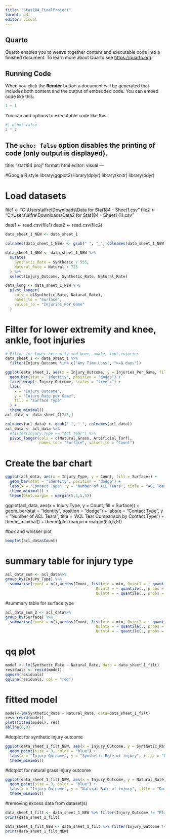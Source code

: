 ---
title: "Stat184_FinalProject"
format: pdf
editor: visual
---

## Quarto

Quarto enables you to weave together content and executable code into a finished document. To learn more about Quarto see <https://quarto.org>.

## Running Code

When you click the **Render** button a document will be generated that includes both content and the output of embedded code. You can embed code like this:

```{r}
1 + 1
```

You can add options to executable code like this

```{r}
#| echo: false
2 * 2
```

The `echo: false` option disables the printing of code (only output is displayed).
---
title: "stat184 proj"
format: html
editor: visual
---

#Google R style library(ggplot2) library(dplyr) library(knitr) library(tidyr)

# Load datasets

file1 \<- "C:\\Users\\alfre\\Downloads\\Data for Stat184 - Sheet1.csv" file2 \<- "C:\\Users\\alfre\\Downloads\\Data2 for Stat184 - Sheet1 (1).csv"

data1 \<- read.csv(file1) data2 \<- read.csv(file2)



```{r}
data_sheet_1_NEW <- data_sheet_1 

colnames(data_sheet_1_NEW) <- gsub(" ", "_", colnames(data_sheet_1_NEW))

data_sheet_1_NEW <- data_sheet_1_NEW %>%
  mutate(
    Synthetic_Rate = Synthetic / 555,
    Natural_Rate = Natural / 725
  ) %>%
  select(Injury_Outcome, Synthetic_Rate, Natural_Rate)

data_long <- data_sheet_1_NEW %>%
  pivot_longer(
    cols = c(Synthetic_Rate, Natural_Rate),
    names_to = "Surface",
    values_to = "Injuries_Per_Game"
  )
```



# Filter for lower extremity and knee, ankle, foot injuries

```{r}
# Filter for lower extremity and knee, ankle, foot injuries
data_sheet_1 <- data_sheet_1 %>%
  filter(Injury_Outcome %in% c("Any Time Loss", ">=8 days"))

ggplot(data_sheet_1, aes(x = Injury_Outcome, y = Injuries_Per_Game, fill = Surface)) +
  geom_bar(stat = "identity", position = "dodge") +
  facet_wrap(~ Injury_Outcome, scales = "free_x") +
  labs(
    x = "Injury Outcome",
    y = "Injury Rate per Game",
    fill = "Surface Type"
  ) +
  theme_minimal()
acl_data <- data_sheet_2[2:5,]

colnames(acl_data) <- gsub(" ", "_", colnames(acl_data))
acl_data <- acl_data %>%
  #filter(Injury.Type == "ACL Tear") %>%
  pivot_longer(cols = c(Natural_Grass, Artificial_Turf),
               names_to = "Surface", values_to = "Count")
```


# Create the bar chart

```{r}
ggplot(acl_data, aes(x = Injury_Type, y = Count, fill = Surface)) +
  geom_bar(stat = "identity", position = "dodge") +
  labs(x = "Contact Type", y = "Number of ACL Tears", title = "ACL Tear Comparison by Contact Type") +
  theme_minimal() +
  theme(plot.margin = margin(5,5,5,5))

```

ggplot(acl_data, aes(x = Injury.Type, y = Count, fill = Surface)) + geom_bar(stat = "identity", position = "dodge") + labs(x = "Contact Type", y = "Number of ACL Tears", title = "ACL Tear Comparison by Contact Type") + theme_minimal() + theme(plot.margin = margin(5,5,5,5))

#box and whisker plot

```{r}
boxplot(acl_data$Count)
```

# summary table for injury type

```{r}
acl_data_sum <- acl_data%>%
group_by(Injury_Type) %>%
  summarise(count = n(),across(Count, list(min = min, Quint1 = ~ quantile(., probs = 0.2), median = median,
                                        Quint2 = ~ quantile(., probs = 0.4), Quint3 = ~ quantile(., probs = 0.6),
                                        Quint4 = ~ quantile(., probs = 0.8),max=max,mean=mean, sd = sd)))
```

#summary table for surface type

```{r}
acl_data_sum_2 <- acl_data%>%
group_by(Surface) %>%
  summarise(count = n(),across(Count, list(min = min, Quint1 = ~ quantile(., probs = 0.2), median = median,
                                        Quint2 = ~ quantile(., probs = 0.4), Quint3 = ~ quantile(., probs = 0.6),
                                        Quint4 = ~ quantile(., probs = 0.8),max=max,mean=mean, sd = sd)))
```

# qq plot

```{r}
model <- lm(Synthetic_Rate ~ Natural_Rate, data = data_sheet_1_filt)
residuals <- resid(model)
qqnorm(residuals)
qqline(residuals, col = "red")

```

# fitted model

```{r}
model<-lm(Synthetic_Rate ~ Natural_Rate, data=data_sheet_1_filt)
res<-resid(model)
plot(fitted(model), res)
abline(0,0)
```

#dotplot for synthetic injury outcome
```{r}
ggplot(data_sheet_1_filt_NEW, aes(x = Injury_Outcome, y = Synthetic_Rate)) +
  geom_point(size = 3, color = "blue") +
  labs(x = "Injury Outcome", y = "Synthetic Rate of injury", title = "Dotplot of injury outcome vs synthetic turf") +
  theme_minimal()
```
#dotplot for natural grass injury outcome 
```{r}
ggplot(data_sheet_1_filt_NEW, aes(x = Injury_Outcome, y = Natural_Rate)) +
  geom_point(size = 3, color = "blue") +
  labs(x = "Injury Outcome", y = "Natural Rate of injury", title = "Dotplot of injury outcome vs natural grass") +
  theme_minimal()
```

#removing excess data from dataset(s)
```{r}
data_sheet_1_filt <- data_sheet_1_NEW %>% filter(Injury_Outcome != "Plays")
print(data_sheet_1_filt)
```

```{r}
data_sheet_1_filt_NEW <- data_sheet_1_filt %>% filter(Injury_Outcome != "Games")
print(data_sheet_1_filt_NEW)
```





